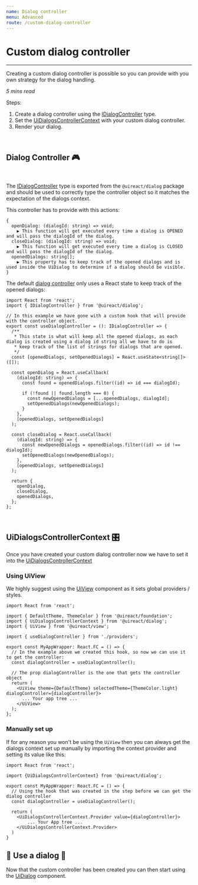 ```yaml
---
name: Dialog controller
menu: Advanced
route: /custom-dialog-controller
---
```


# Custom dialog controller

---

Creating a custom dialog controller is possible so you can provide with you own strategy for the dialog handling.

_5 mins read_

Steps:

1. Create a dialog controller using the [IDialogController](https://github.com/inavac182/uireact/blob/main/packages/dialog/src/provider/dialogs-provider.ts#L3) type.
2. Set the [UiDialogsControllerContext](https://github.com/inavac182/uireact/blob/main/packages/dialog/src/provider/dialogs-provider.ts#L13) with your custom dialog controller.
3. Render your dialog.

<br />

## Dialog Controller 🎮

<br />

The [IDialogController](https://github.com/inavac182/uireact/blob/main/packages/dialog/src/provider/dialogs-provider.ts#L3)
type is exported from the `@uireact/dialog` package and should be used to correctly type the controller object so it matches the expectation of the dialogs context.

This controller has to provide with this actions:

```
{
  openDialog: (dialogId: string) => void;
    ▶︎ This function will get executed every time a dialog is OPENED and will pass the dialogId of the dialog.
  closeDialog: (dialogId: string) => void;
    ▶︎ This function will get executed every time a dialog is CLOSED and will pass the dialogId of the dialog.
  openedDialogs: string[];
    ▶︎ This property has to keep track of the opened dialogs and is used inside the UiDialog to determine if a dialog should be visible.
}
```

The default [dialog controller](https://github.com/inavac182/uireact/blob/main/src/providers/dialogs-controller.ts#LL4C14-L4C33) only uses a React state to keep track of the opened dialogs:

```
import React from 'react';
import { IDialogController } from '@uireact/dialog';

// In this example we have gone with a custom hook that will provide with the controller object.
export const useDialogController = (): IDialogController => {
  /**
   * This state is what will keep all the opened dialogs, as each dialog is created using a dialog id string all we have to do is
   * keep track of the list of strings for dialogs that are opened.
   */
  const [openedDialogs, setOpenedDialogs] = React.useState<string[]>([]);

  const openDialog = React.useCallback(
    (dialogId: string) => {
      const found = openedDialogs.filter((id) => id === dialogId);

      if (!found || found.length === 0) {
        const newOpenedDialogs = [...openedDialogs, dialogId];
        setOpenedDialogs(newOpenedDialogs);
      }
    },
    [openedDialogs, setOpenedDialogs]
  );

  const closeDialog = React.useCallback(
    (dialogId: string) => {
      const newOpenedDialogs = openedDialogs.filter((id) => id !== dialogId);
      setOpenedDialogs(newOpenedDialogs);
    },
    [openedDialogs, setOpenedDialogs]
  );

  return {
    openDialog,
    closeDialog,
    openedDialogs,
  };
};

```

<br />

## UiDialogsControllerContext 🎛️

Once you have created your custom dialog controller now we have to set it into the [UiDialogsControllerContext](https://github.com/inavac182/uireact/blob/main/packages/dialog/src/provider/dialogs-provider.ts#LL13C14-L13C40)

### Using UiView

We highly suggest using the [UiView](https://uireact.io/packages-view-docs-view) component as it sets global providers / styles.

```
import React from 'react';

import { DefaultTheme, ThemeColor } from '@uireact/foundation';
import { UiDialogsControllerContext } from '@uireact/dialog';
import { UiView } from '@uireact/view';

import { useDialogController } from './providers';

export const MyAppWrapper: React.FC = () => {
  // In the example above we created this hook, so now we can use it to get the controller:
  const dialogController = useDialogController();

  // The prop dialogController is the one that gets the controller object
  return (
    <UiView theme={DefaultTheme} selectedTheme={ThemeColor.light} dialogController={dialogController}>
      ... Your app tree ...
    </UiView>
  );
};

```

### Manually set up

If for any reason you won't be using the `UiView` then you can always get the dialogs context set up manually by importing the
context provider and setting its value like this:

```
import React from 'react';

import {UiDialogsControllerContext} from '@uireact/dialog';

export const MyAppWrapper: React.FC = () => {
  // Using the hook that was created in the step before we can get the dialog controller
  const dialogController = useDialogController();

  return (
    <UiDialogsControllerContext.Provider value={dialogController}>
        ... Your App tree ...
    </UiDialogsControllerContext.Provider>
  )
}

```

## 🏁 Use a dialog 🚀

Now that the custom controller has been created you can then start using the [UiDialog](https://uireact.io/packages-dialog-docs-docs) component.

